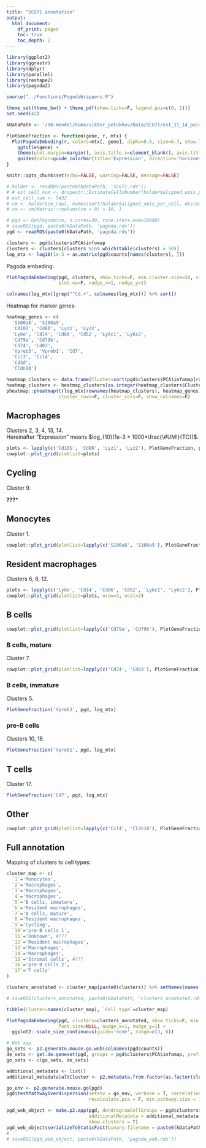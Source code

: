 ```yaml
---
title: "SCG71 annotation"
output: 
  html_document:
    df_print: paged
    toc: true
    toc_depth: 2
---
```


```r
library(ggplot2)
library(ggrastr)
library(dplyr)
library(parallel)
library(reshape2)
library(pagoda2)

source("../Functions/PagodaWrappers.R")

theme_set(theme_bw() + theme_pdf(show.ticks=F, legend.pos=c(0, 1)))
set.seed(42)

kDataPath <- '/d0-mendel/home/viktor_petukhov/Data/SCG71/est_11_14_poisson_real/'

PlotGeneFraction <- function(gene, r, mtx) {
  PlotPagodaEmbeding(r, colors=mtx[, gene], alpha=0.5, size=0.7, show.legend=T, plot.na=F, show.ticks=F) + 
    ggtitle(gene) +
    theme(plot.margin=margin(), axis.title.x=element_blank(), axis.title.y=element_blank()) +
    guides(color=guide_colorbar(title='Expression', direction='horizontal', title.position='top'))
}

knitr::opts_chunk$set(echo=FALSE, warning=FALSE, message=FALSE)
```

```r
# holder <- readRDS(paste0(kDataPath, 'SCG71.rds'))
# # est_cell_num <- dropestr::EstimateCellsNumber(holder$aligned_umis_per_cell)$expected
# est_cell_num <- 5432
# cm <- holder$cm_raw[, names(sort(holder$aligned_umis_per_cell, decreasing=T)[1:est_cell_num])]
# cm <- cm[Matrix::rowSums(cm > 0) > 10, ]
```

```r
# pgd <- GetPagoda(cm, n.cores=30, tsne.iters.num=10000)
# saveRDS(pgd, paste0(kDataPath, 'pagoda.rds'))
pgd <- readRDS(paste0(kDataPath, 'pagoda.rds'))
```

```r
clusters <- pgd$clusters$PCA$infomap
clusters <- clusters[clusters %in% which(table(clusters) > 50)]
log_mtx <- log10(1e-3 + as.matrix(pgd$counts[names(clusters), ]))
```

Pagoda embeding:  
```r
PlotPagodaEmbeding(pgd, clusters, show.ticks=F, min.cluster.size=50, size=1, alpha=0.5, 
                   plot.na=F, nudge_x=1, nudge_y=1)
```

```r
colnames(log_mtx)[grep("^Cd.+", colnames(log_mtx))] %>% sort()
```

Heatmap for marker genes:  
```r
heatmap_genes <- c(
  'S100a8', 'S100a9',
  'Cd101', 'Cd80', 'Lyz1', 'Lyz2', 
  'Ly6e', 'Cd14', 'Cd86', 'Cd52', 'Ly6c1', 'Ly6c2',
  'Cd79a', 'Cd79b',
  'Cd74', 'Cd83',
  'Vpreb3', 'Vpreb1', 'Cd7',
  'Ccl3', 'Ccl4',
  'Cd3d',
  'Cldn10')

heatmap_clusters <- data.frame(Cluster=sort(pgd$clusters$PCA$infomap[rownames(log_mtx)]))
heatmap_clusters <- heatmap_clusters[as.integer(heatmap_clusters$Cluster) > 10, , drop=FALSE]
pheatmap::pheatmap(t(log_mtx[rownames(heatmap_clusters), heatmap_genes]), annotation_col=heatmap_clusters, 
                   cluster_rows=F, cluster_cols=F, show_colnames=F)
```

## Macrophages
Clusters 2, 3, 4, 13, 14.  
Hereinafter "Expression" means $log_{10}(1e-3 + 1000*\frac{\#UMI}{TC})$.  
```r
plots <- lapply(c('Cd101', 'Cd80', 'Lyz1', 'Lyz2'), PlotGeneFraction, pgd, log_mtx)
cowplot::plot_grid(plotlist=plots)
```

## Cycling
Cluster 9.

**???***

## Monocytes
Cluster 1.  
```r
cowplot::plot_grid(plotlist=lapply(c('S100a8', 'S100a9'), PlotGeneFraction, pgd, log_mtx))
```

## Resident macrophages
Clusters 6, 8, 12.  
```r
plots <- lapply(c('Ly6e', 'Cd14', 'Cd86', 'Cd52', 'Ly6c1', 'Ly6c2'), PlotGeneFraction, pgd, log_mtx)
cowplot::plot_grid(plotlist=plots, nrow=3, ncol=2)
```

## B cells
```r
cowplot::plot_grid(plotlist=lapply(c('Cd79a', 'Cd79b'), PlotGeneFraction, pgd, log_mtx))
```

### B cells, mature
Cluster 7.  
```r
cowplot::plot_grid(plotlist=lapply(c('Cd74', 'Cd83'), PlotGeneFraction, pgd, log_mtx))
```

### B cells, immature
Clusters 5.  
```r
PlotGeneFraction('Vpreb3', pgd, log_mtx)
```

### pre-B cells
Clusters 10, 16.  
```r
PlotGeneFraction('Vpreb1', pgd, log_mtx)
```

## T cells
Cluster 17.  
```r
PlotGeneFraction('Cd7', pgd, log_mtx)
```

## Other
```r
cowplot::plot_grid(plotlist=lapply(c('Ccl4', 'Cldn10'), PlotGeneFraction, pgd, log_mtx))
```

## Full annotation
Mapping of clusters to cell types:  
```r
cluster_map <- c(
  `1`='Monocytes',
  `2`='Macrophages',
  `3`='Macrophages',
  `4`='Macrophages',
  `5`='B cells, immature',
  `6`='Resident macrophages',
  `7`='B cells, mature',
  `8`='Resident macrophages',
  `9`='Cycling',
  `10`='pre-B cells 1',
  `11`='Unknown', #???
  `12`='Resident macrophages',
  `13`='Macrophages',
  `14`='Macrophages',
  `15`='Stromal cells', #???
  `16`='pre-B cells 2',
  `17`='T cells'
)

clusters_annotated <- cluster_map[paste0(clusters)] %>% setNames(names(clusters))

# saveRDS(clusters_annotated, paste0(kDataPath, 'clusters_annotated.rds'))

tibble(Cluster=names(cluster_map), `Cell type`=cluster_map)
```

```r
PlotPagodaEmbeding(pgd, clusters=clusters_annotated, show.ticks=F, min.cluster.size=50, size=1, alpha=0.5, plot.na=F, 
                   font.size=NULL, nudge_x=1, nudge_y=1) +
  ggplot2::scale_size_continuous(guide='none', range=c(3, 6))
```

```r
# Web app
go_sets <- p2.generate.mouse.go.web(colnames(pgd$counts))
de_sets <- get.de.geneset(pgd, groups = pgd$clusters$PCA$infomap, prefix = 'de_')
go_sets <- c(go_sets, de_sets)

additional_metadata <- list()
additional_metadata$altCluster <- p2.metadata.from.factor(as.factor(clusters_annotated), displayname = 'Annotated', s = 0.7, v = 0.8, start = 0, end = 0.5)

go_env <- p2.generate.mouse.go(pgd)
pgd$testPathwayOverdispersion(setenv = go_env, verbose = T, correlation.distance.threshold = 0.9, 
                              recalculate.pca = F, min.pathway.size = 100, max.pathway.size = 1000)

pgd_web_object <- make.p2.app(pgd, dendrogramCellGroups = pgd$clusters$PCA$infomap,
                              additionalMetadata = additional_metadata, geneSets = go_sets,
                              show.clusters = T)
pgd_web_object$serializeToStaticFast(binary.filename = paste0(kDataPath, 'SCG71_pagoda.bin'))
# 
# saveRDS(pgd_web_object, paste0(kDataPath, 'pagoda_web.rds'))
```
